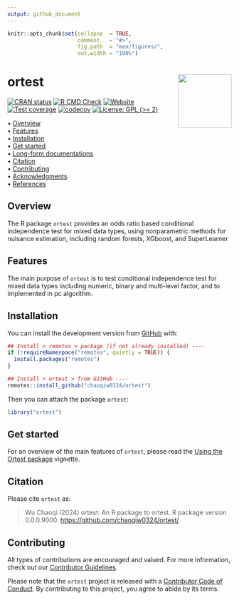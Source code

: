 ```yaml
---
output: github_document
---
```


<!-- README.md is generated from README.Rmd. Please edit that file -->


```r
knitr::opts_chunk$set(collapse  = TRUE,
                      comment   = "#>",
                      fig.path  = "man/figures/",
                      out.width = "100%")
```



ortest <img src="man/figures/package-sticker.png" align="right" style="float:right; height:120px;"/>
=========================================================

<!-- badges: start -->
[![CRAN status](https://www.r-pkg.org/badges/version/ortest)](https://CRAN.R-project.org/package=ortest)
[![R CMD Check](https://github.com/chaoqiw0324/ortest/actions/workflows/R-CMD-check.yaml/badge.svg)](https://github.com/chaoqiw0324/ortest/actions/workflows/R-CMD-check.yaml)
[![Website](https://github.com/chaoqiw0324/ortest/actions/workflows/pkgdown.yaml/badge.svg)](https://github.com/chaoqiw0324/ortest/actions/workflows/pkgdown.yaml)
[![Test coverage](https://github.com/chaoqiw0324/ortest/actions/workflows/test-coverage.yaml/badge.svg)](https://github.com/chaoqiw0324/ortest/actions/workflows/test-coverage.yaml)
[![codecov](https://codecov.io/gh/chaoqiw0324/ortest/branch/master/graph/badge.svg)](https://codecov.io/gh/chaoqiw0324/ortest)
[![License: GPL (>= 2)](https://img.shields.io/badge/License-GPL%20%28%3E%3D%202%29-blue.svg)](https://choosealicense.com/licenses/gpl-2.0/)
<!-- badges: end -->



<p align="left">
  • <a href="#overview">Overview</a><br>
  • <a href="#features">Features</a><br>
  • <a href="#installation">Installation</a><br>
  • <a href="#get-started">Get started</a><br>
  • <a href="#long-form-documentations">Long-form documentations</a><br>
  • <a href="#citation">Citation</a><br>
  • <a href="#contributing">Contributing</a><br>
  • <a href="#acknowledgments">Acknowledgments</a><br>
  • <a href="#references">References</a>
</p>



## Overview

The R package `ortest` provides an odds ratio based conditional independence test for mixed data types, using nonparametric methods for nuisance estimation, including random forests, XGboost, and SuperLearner

## Features

The main purpose of `ortest` is to test conditional independence test for mixed data types including numeric, binary and multi-level factor, and to implemented in pc algorithm. 



## Installation

You can install the development version from [GitHub](https://github.com/) with:

```r
## Install < remotes > package (if not already installed) ----
if (!requireNamespace("remotes", quietly = TRUE)) {
  install.packages("remotes")
}

## Install < ortest > from GitHub ----
remotes::install_github("chaoqiw0324/ortest")
```

Then you can attach the package `ortest`:

```r
library("ortest")
```



## Get started

For an overview of the main features of `ortest`, please read the [Using the Ortest package
](https://chaoqiw0324.github.io/ortest/articles/ortest.html)
vignette.



## Citation

Please cite `ortest` as:

> Wu Chaoqi (2024) ortest: An R package to ortest. R package
> version 0.0.0.9000. <https://github.com/chaoqiw0324/ortest/>

## Contributing

All types of contributions are encouraged and valued. For more
information, check out our [Contributor
Guidelines](https://github.com/chaoqiw0324/ortest/blob/main/CONTRIBUTING.md).

Please note that the `ortest` project is released with a [Contributor
Code of
Conduct](https://contributor-covenant.org/version/2/1/CODE_OF_CONDUCT.html).
By contributing to this project, you agree to abide by its terms.


